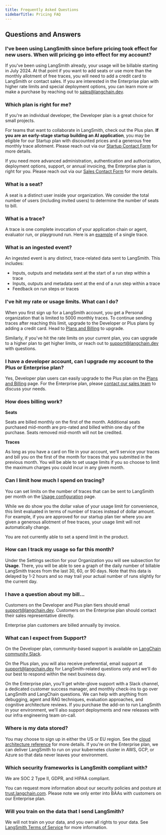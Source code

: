 ```yaml
---
title: Frequently Asked Questions
sidebarTitle: Pricing FAQ
---
```


## Questions and Answers

### I've been using LangSmith since before pricing took effect for new users. When will pricing go into effect for my account?

If you've been using LangSmith already, your usage will be billable starting in July 2024. At that point if you want to add seats or use more than the monthly allotment of free traces, you will need to add a credit card to LangSmith or contact sales. If you are interested in the Enterprise plan with higher rate limits and special deployment options, you can learn more or make a purchase by reaching out to [sales@langchain.dev](mailto:sales@langchain.dev).

### Which plan is right for me?

If you're an individual developer, the Developer plan is a great choice for small projects.

For teams that want to collaborate in LangSmith, check out the Plus plan. **If you are an early-stage startup building an AI application**, you may be eligible for our Startup plan with discounted prices and a generous free monthly trace allotment. Please reach out via our [Startup Contact Form](https://airtable.com/app8ZrGLtHAtFVO1o/pagfLAmdTz4ep7TGu/form) for more details.

If you need more advanced administration, authentication and authorization, deployment options, support, or annual invoicing, the Enterprise plan is right for you. Please reach out via our [Sales Contact Form](https://www.langchain.com/contact-sales) for more details.

### What is a seat?

A seat is a distinct user inside your organization. We consider the total number of users (including invited users) to determine the number of seats to bill.

### What is a trace?

A trace is one complete invocation of your application chain or agent, evaluator run, or playground run. Here is an [example](https://smith.langchain.com/public/17c24270-9f74-47e7-b70c-d508afc448fa/r) of a single trace.

### What is an ingested event?

An ingested event is any distinct, trace-related data sent to LangSmith. This includes:

* Inputs, outputs and metadata sent at the start of a run step within a trace
* Inputs, outputs and metadata sent at the end of a run step within a trace
* Feedback on run steps or traces

### I've hit my rate or usage limits. What can I do?

When you first sign up for a LangSmith account, you get a Personal organization that is limited to 5000 monthly traces. To continue sending traces after reaching this limit, upgrade to the Developer or Plus plans by adding a credit card. Head to [Plans and Billing](https://smith.langchain.com/settings/payments) to upgrade.

Similarly, if you've hit the rate limits on your current plan, you can upgrade to a higher plan to get higher limits, or reach out to [support@langchain.dev](mailto:support@langchain.dev) with questions.

### I have a developer account, can I upgrade my account to the Plus or Enterprise plan?

Yes, Developer plan users can easily upgrade to the Plus plan on the [Plans and Billing](https://smith.langchain.com/settings/payments) page. For the Enterprise plan, please [contact our sales team](https://www.langchain.com/contact-sales) to discuss your needs.

### How does billing work?

**Seats**

Seats are billed monthly on the first of the month. Additional seats purchased mid-month are pro-rated and billed within one day of the purchase. Seats removed mid-month will not be credited.

**Traces**

As long as you have a card on file in your account, we'll service your traces and bill you on the first of the month for traces that you submitted in the previous month. You will be able to set usage limits if you so choose to limit the maximum charges you could incur in any given month.

### Can I limit how much I spend on tracing?

You can set limits on the number of traces that can be sent to LangSmith per month on the [Usage configuration](https://smith.langchain.com/settings/payments) page.

<Note>
  While we do show you the dollar value of your usage limit for convenience, this limit evaluated in terms of number of traces instead of dollar amount. For example, if you are approved for our startup plan tier where you are given a generous allotment of free traces, your usage limit will not automatically change.

  You are not currently able to set a spend limit in the product.
</Note>

### How can I track my usage so far this month?

Under the Settings section for your Organization you will see subsection for **Usage**. There, you will be able to see a graph of the daily number of billable LangSmith traces from the last 30, 60, or 90 days. Note that this data is delayed by 1-2 hours and so may trail your actual number of runs slightly for the current day.

### I have a question about my bill...

Customers on the Developer and Plus plan tiers should email [support@langchain.dev](mailto:support@langchain.dev). Customers on the Enterprise plan should contact their sales representative directly.

Enterprise plan customers are billed annually by invoice.

### What can I expect from Support?

On the Developer plan, community-based support is available on [LangChain community Slack](https://www.langchain.com/join-community).

On the Plus plan, you will also receive preferential, email support at [support@langchain.dev](mailto:support@langchain.dev) for LangSmith-related questions only and we'll do our best to respond within the next business day.

On the Enterprise plan, you'll get white-glove support with a Slack channel, a dedicated customer success manager, and monthly check-ins to go over LangSmith and LangChain questions. We can help with anything from debugging, agent and RAG techniques, evaluation approaches, and cognitive architecture reviews. If you purchase the add-on to run LangSmith in your environment, we'll also support deployments and new releases with our infra engineering team on-call.

### Where is my data stored?

You may choose to sign up in either the US or EU region. See the [cloud architecture reference](/langsmith/cloud-architecture-and-scalability) for more details. If you're on the Enterprise plan, we can deliver LangSmith to run on your kubernetes cluster in AWS, GCP, or Azure so that data never leaves your environment.

### Which security frameworks is LangSmith compliant with?

We are SOC 2 Type II, GDPR, and HIPAA compliant.

You can request more information about our security policies and posture at [trust.langchain.com](https://trust.langchain.com). Please note we only enter into BAAs with customers on our Enterprise plan.

### Will you train on the data that I send LangSmith?

We will not train on your data, and you own all rights to your data. See [LangSmith Terms of Service](https://langchain.dev/terms-of-service) for more information.
